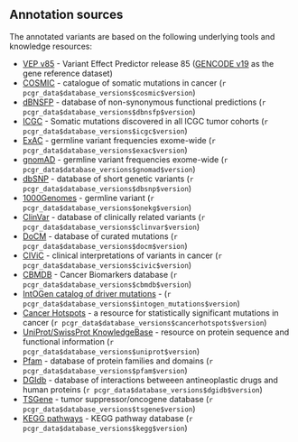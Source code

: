 ## Annotation sources

The annotated variants are based on the following underlying tools and knowledge resources:

* [VEP v85](http://www.ensembl.org/info/docs/tools/vep/index.html) - Variant Effect Predictor release 85 ([GENCODE v19](https://www.gencodegenes.org/releases/19.html) as the gene reference dataset)
* [COSMIC](http://cancer.sanger.ac.uk/cosmic/) - catalogue of somatic mutations in cancer (`r pcgr_data$database_versions$cosmic$version`)
* [dBNSFP](https://sites.google.com/site/jpopgen/dbNSFP) - database of non-synonymous functional predictions (`r pcgr_data$database_versions$dbnsfp$version`)
* [ICGC](https://dcc.icgc.org/) - Somatic mutations discovered in all ICGC tumor cohorts (`r pcgr_data$database_versions$icgc$version`)
* [ExAC](http://exac.broadinstitute.org/) - germline variant frequencies exome-wide (`r pcgr_data$database_versions$exac$version`)
* [gnomAD](http://exac.broadinstitute.org/) - germline variant frequencies exome-wide (`r pcgr_data$database_versions$gnomad$version`)
* [dbSNP](http://www.ncbi.nlm.nih.gov/SNP/) - database of short genetic variants (`r pcgr_data$database_versions$dbsnp$version`)
* [1000Genomes](ftp://ftp.1000genomes.ebi.ac.uk/vol1/ftp/release/20130502/) - germline variant (`r pcgr_data$database_versions$onekg$version`)
* [ClinVar](http://www.ncbi.nlm.nih.gov/clinvar/) - database of clinically related variants (`r pcgr_data$database_versions$clinvar$version`)
* [DoCM](http://docm.genome.wustl.edu) - database of curated mutations (`r pcgr_data$database_versions$docm$version`)
* [CIViC](http://civic.genome.wustl.edu) - clinical interpretations of variants in cancer (`r pcgr_data$database_versions$civic$version`)
* [CBMDB](http://www.cancergenomeinterpreter.org/biomarkers) - Cancer Biomarkers database (`r pcgr_data$database_versions$cbmdb$version`)
* [IntOGen catalog of driver mutations](https://www.intogen.org/downloads) - (`r pcgr_data$database_versions$intogen_mutations$version`)
* [Cancer Hotspots](http://cancerhotspots.org) - a resource for statistically significant mutations in cancer (`r pcgr_data$database_versions$cancerhotspots$version`)
* [UniProt/SwissProt KnowledgeBase](http://www.uniprot.org) - resource on protein sequence and functional information (`r pcgr_data$database_versions$uniprot$version`)
* [Pfam](http://pfam.xfam.org) - database of protein families and domains (`r pcgr_data$database_versions$pfam$version`)
* [DGIdb](http://dgidb.genome.wustl.edu) - database of interactions betweeen antineoplastic drugs and human proteins (`r pcgr_data$database_versions$dgidb$version`)
* [TSGene](http://bioinfo.mc.vanderbilt.edu/TSGene/) - tumor suppressor/oncogene database (`r pcgr_data$database_versions$tsgene$version`)
* [KEGG pathways](http://www.genome.jp/kegg/pathway.html) - KEGG pathway database (`r pcgr_data$database_versions$kegg$version`)
